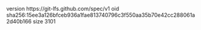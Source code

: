 version https://git-lfs.github.com/spec/v1
oid sha256:15ee3a126bfceb936a1fae813740796c3f550aa35b70e42cc288061a2d40b166
size 3101
